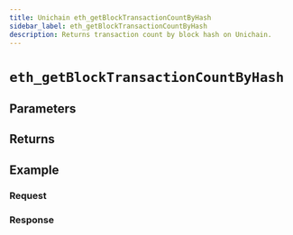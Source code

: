 ```yaml
---
title: Unichain eth_getBlockTransactionCountByHash
sidebar_label: eth_getBlockTransactionCountByHash
description: Returns transaction count by block hash on Unichain.
---
```




# `eth_getBlockTransactionCountByHash`

<Description />

## Parameters


<Params />

## Returns


<Returns />

## Example


<Example />

### Request


<Request />

### Response


<Response />
